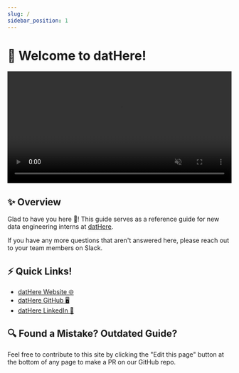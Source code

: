 ```yaml
---
slug: /
sidebar_position: 1
---
```


# 👋 Welcome to datHere!

<a href="https://dathere.com" target="_blank">
  <video
    width="100%"
    src="https://dathere.github.io/de-intern-guide/vid/datHere-logo-intro.mp4"
    autoPlay
    loop
    muted
  ></video>
</a>

## ✨ Overview

Glad to have you here 🎉! This guide serves as a reference guide for new data engineering interns at [datHere](https://dathere.com/).

If you have any more questions that aren't answered here, please reach out to your team members on Slack.

## ⚡ Quick Links!

- [datHere Website 🌐](https://dathere.com/)
- [datHere GitHub 🖥](https://github.com/dathere)
- [datHere LinkedIn 👔](https://www.linkedin.com/company/dathere/)

## 🔍 Found a Mistake? Outdated Guide?

Feel free to contribute to this site by clicking the "Edit this page" button at the bottom of any page to make a PR on our GitHub repo.
